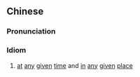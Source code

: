 {{also|随时随地}}
==Chinese==
{{zh-forms|s=随时随地}}

===Pronunciation===
{{zh-pron
|m=suíshísuídì
|c=ceoi4 si4 ceoi4 dei6
|cat=id
}}

===Idiom===
{{zh-idiom}}

# [[at]] [[any]] [[given]] [[time]] and [[in]] [[any]] [[given]] [[place]]